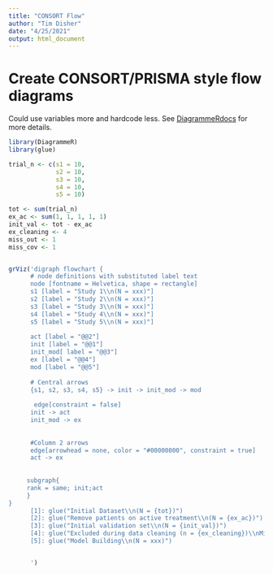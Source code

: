 ```yaml
---
title: "CONSORT Flow"
author: "Tim Disher"
date: "4/25/2021"
output: html_document
---
```


# Create CONSORT/PRISMA style flow diagrams

Could use variables more and hardcode less. See [DiagrammeRdocs](https://rich-iannone.github.io/DiagrammeR/graphviz_and_mermaid.html) 
for more details.
```r

library(DiagrammeR)
library(glue)

trial_n <- c(s1 = 10, 
             s2 = 10, 
             s3 = 10,
             s4 = 10,
             s5 = 10)

tot <- sum(trial_n)
ex_ac <- sum(1, 1, 1, 1, 1)
init_val <- tot - ex_ac
ex_cleaning <- 4
miss_out <- 1
miss_cov <- 1


grViz('digraph flowchart {
      # node definitions with substituted label text
      node [fontname = Helvetica, shape = rectangle]        
      s1 [label = "Study 1\\n(N = xxx)"]
      s2 [label = "Study 2\\n(N = xxx)"]
      s3 [label = "Study 3\\n(N = xxx)"]
      s4 [label = "Study 4\\n(N = xxx)"]
      s5 [label = "Study 5\\n(N = xxx)"]
      
      act [label = "@@2"]
      init [label = "@@1"] 
      init_mod[ label = "@@3"]
      ex [label = "@@4"]
      mod [label = "@@5"]
      
      # Central arrows
      {s1, s2, s3, s4, s5} -> init -> init_mod -> mod
      
       edge[constraint = false]
      init -> act
      init_mod -> ex
      
      
      #Column 2 arrows
      edge[arrowhead = none, color = "#00000000", constraint = true]
      act -> ex
     
     
     subgraph{
     rank = same; init;act
     }
}
      [1]: glue("Initial Dataset\\n(N = {tot})")
      [2]: glue("Remove patients on active treatment\\n(N = {ex_ac})")
      [3]: glue("Initial validation set\\n(N = {init_val})")
      [4]: glue("Excluded during data cleaning (n = {ex_cleaning})\\nMissing baseline (n = {miss_out})\\nMissing covariate data (n = {miss_cov})")
      [5]: glue("Model Building\\n(N = xxx)")


      ')

```

